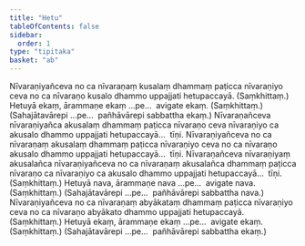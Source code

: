 ```yaml
---
title: "Hetu"
tableOfContents: false
sidebar:
  order: 1
type: "tipitaka"
basket: "ab"
---
```



<DynamicBreadcrumb />

<Division number="23">

<Paragraph number="1935">
Nīvaraṇiyañceva no ca nīvaraṇaṃ kusalaṃ dhammaṃ paṭicca nīvaraṇiyo ceva no ca nīvaraṇo kusalo dhammo uppajjati hetupaccayā. (Saṃkhittaṃ.)
</Paragraph>

</Division>
<Division number="24">

<Paragraph number="1936">
Hetuyā ekaṃ, ārammaṇe ekaṃ …pe…  avigate ekaṃ. (Saṃkhittaṃ.)
</Paragraph>

<Paragraph number="1937">
(Sahajātavārepi …pe…  pañhāvārepi sabbattha ekaṃ.)
</Paragraph>

</Division>
<Division number="25">

<Paragraph number="1938">
Nīvaraṇañceva nīvaraṇiyañca akusalaṃ dhammaṃ paṭicca nīvaraṇo ceva nīvaraṇiyo ca akusalo dhammo uppajjati hetupaccayā…  tīṇi.
</Paragraph>

<Paragraph number="1939">
Nīvaraṇiyañceva no ca nīvaraṇaṃ akusalaṃ dhammaṃ paṭicca nīvaraṇiyo ceva no ca nīvaraṇo akusalo dhammo uppajjati hetupaccayā…  tīṇi.
</Paragraph>

<Paragraph number="1940">
Nīvaraṇañceva nīvaraṇiyaṃ akusalañca nīvaraṇiyañceva no ca nīvaraṇaṃ akusalañca dhammaṃ paṭicca nīvaraṇo ca nīvaraṇiyo ca akusalo dhammo uppajjati hetupaccayā…  tīṇi. (Saṃkhittaṃ.)
</Paragraph>

</Division>
<Division number="26">

<Paragraph number="1941">
Hetuyā nava, ārammaṇe nava …pe…  avigate nava. (Saṃkhittaṃ.)
</Paragraph>

<Paragraph number="1942">
(Sahajātavārepi …pe…  pañhāvārepi sabbattha nava.)
</Paragraph>

</Division>
<Division number="27">

<Paragraph number="1943">
Nīvaraṇiyañceva no ca nīvaraṇaṃ abyākataṃ dhammaṃ paṭicca nīvaraṇiyo ceva no ca nīvaraṇo abyākato dhammo uppajjati hetupaccayā. (Saṃkhittaṃ.)
</Paragraph>

</Division>
<Division number="28">

<Paragraph number="1944">
Hetuyā ekaṃ, ārammaṇe ekaṃ …pe…  avigate ekaṃ. (Saṃkhittaṃ.)
</Paragraph>

<Paragraph number="1945">
(Sahajātavārepi …pe…  pañhāvārepi sabbattha ekaṃ.)
</Paragraph>
</Division>